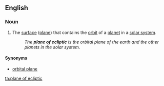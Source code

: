 ==English==

===Noun===
{{en-noun|sg=[[plane]] of [[ecliptic]]|planes of ecliptic}}

# {{astronomy}} The [[surface]] ([[plane]]) that contains the [[orbit]] of a [[planet]] in a [[solar system]].
#: ''The '''plane of ecliptic''' is the orbital plane of the earth and the other planets in the solar system.''

====Synonyms====
*[[orbital plane]]

[[ta:plane of ecliptic]]